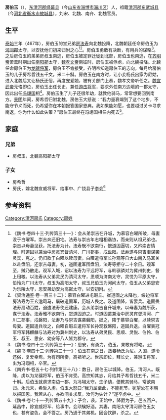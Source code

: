 '''房伯玉'''（{{bd|？||？||}}），[[东清河郡|东清河郡]][[绎幕县|绎幕县]]（今[[山东省|山东省]][[淄博市|淄博市]][[淄川区|淄川区]]）人，祖籍[[清河郡|清河郡]][[东武城县|东武城县]]（今[[河北省|河北省]][[衡水市|衡水市]][[故城县|故城县]]），刘宋、北魏、南齐、北魏官员。

==生平==
[[泰始_(刘宋)|泰始]]三年（467年），房伯玉的堂兄弟[[房法寿|房法寿]]向北魏投降，北魏朝廷任命房伯玉为[[河间郡_(侨郡)|河间郡]]太守，以安抚他们初来归附之心<ref>《魏书·卷四十三·列传第三十一》：会从弟崇吉在升城，为慕容白曜所破，母妻没于白曜军。崇吉奔还旧宅。法寿与崇吉年志粗相谐协，而亲则从祖兄弟也。崇吉以母妻见获，托法寿为计。法寿既不欲南行，恨道固逼切，又矜崇吉情理。时道固以兼治中房灵宾督清河、广川郡事，戍盘阳。法寿遂与崇吉潜谋袭灵宾，克之。仍归款于白曜以赎母妻。白曜遣将军长孙观等自大山南入马耳关以赴盘阳，还崇吉母妻。初，道固遣军围盘阳，法寿等拒守二十余日。观军至，贼乃散走。观军入城，诏以法寿为平远将军，与韩骐𬴊对为冀州刺史，督上租粮。以法寿从父弟灵民为清河太守，思顺为济南太守，灵悦为平原太守，伯怜为广川太守，叔玉为高阳太守，叔玉兄伯玉为河间太守，伯玉从父弟思安为乐陵太守，思安弟幼安为高密太守，以安初附。</ref><ref>《资治通鉴·卷一百三十二》：慕容白曜进屯瑕丘。崔道固之未降也，绥边将军房法寿为王玄邈司马，屡破道固军，历城人畏之。及道固降，皆罢兵。道固畏法寿扇动百姓，迫遣法寿使还建康。会从弟崇吉自升城来，以母妻为魏所获，谋于法寿。法寿雅不欲南行，怨道固迫之。时道固遣兼治中房灵宾督清河、广川二郡事，戍磐阳，法寿乃与崇吉谋袭磐阳，据之，降于慕容白曜，以赎崇吉母妻。道固遣兵攻之，白曜自瑕丘遣将军长孙观救磐阳，道固兵退。白曜表冠军将军韩麒麟与法寿对为冀州刺史，以法寿从弟灵民、思顺、灵悦、伯怜、伯玉、叔玉、思安、幼安等八人皆为郡守。</ref>。房伯玉勇敢有决断，有用兵的谋略<ref> 《魏书·卷四十三·列传第三十一》：思安，有勇力，伯玉，果敢有将略。</ref>。之后房伯玉的弟弟房叔玉南逃，房伯玉被定罪迁徙到北部，房伯玉也南逃，在[[齐明帝|齐明帝]]萧鸾时期出任[[南阳郡|南阳郡]]太守，[[魏孝文帝|魏孝文帝]]南征时，房伯玉被俘虏，向北魏投降。北魏任命房伯玉为[[龙骧将军|龙骧将军]]，房伯玉不肯接受。齐明帝知道房伯玉的志向，每月给房伯玉的儿子房希哲钱五千文，米二十斛。房伯玉在南方时，让小妾杨氏出家为尼姑，进入北魏后又让杨氏还俗，再度宠爱她，被有关部门上奏，魏孝文帝听任之。[[魏宣武帝|魏宣武帝]]元恪即位，房伯玉出任长史，兼任[[游击将军|游击将军]]，要求外任南方边境的一郡太守，因此出任[[冯翊郡|冯翊国]]相<ref>《魏书·卷四十三·列传第三十一》：伯玉在南之日，放妾杨氏为尼。入国，遂令还俗，复爱幸焉。为有司所奏，高祖听之。世宗即位，拜长史，兼游击将军，出为冯翊相，卒官。</ref>。房伯玉生了儿子还很年幼，就教他骑马，常常想要回到南方。[[景明|景明]]年间，房希哲归附北魏，房伯玉大怒说：“我力量衰竭到了这个地步，不能守节义而死，仍希望你在本朝报答国家恩典。我如果能如愿，也要越过关卡寻求南返，你为什么如此失策？”房伯玉最终在冯翊国相任内死去<ref>《南齐书·卷五十七·列传第三十八》：数日，房伯玉以城降。伯玉，清河人。既降，虏以为龙骧将军，伯玉不肯受。高宗知其志，月给其子希哲钱五千，米二十斛。后伯玉就虏求南边一郡，为冯翊太守。生子幼，便教其骑马，常欲南归。永元末，希哲入虏，伯玉大怒曰:“我力屈至此，不能死节，犹望汝在本朝以报国恩。我若从心，亦欲间关求反。汝何为失计？”遂卒虏中。</ref>。

==家庭==
===兄弟===
*房叔玉，北魏高阳郡太守

===子女===
*房希哲
*房氏，嫁北魏宣威将军、给事中、广饶县子[[李会|李会]]<ref>《魏书·卷七十一·列传第五十九》：子会，袭。正始中，降爵为子，邑五百户。延昌中，除宣威将军、给事中。会顽騃好酒。其妻，南阳太守清河房伯玉女也，甚有姿色，会不答之。房乃通于其弟机，因会饮醉，杀之。</ref>

==参考资料==
{{reflist}}

[[Category:清河房氏|Category:清河房氏]]
[[Category:房姓|Category:房姓]]